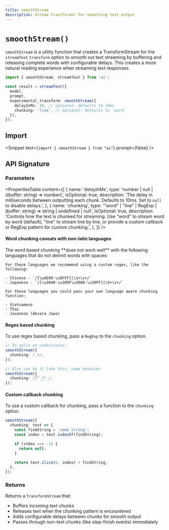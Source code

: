 ```yaml
---
title: smoothStream
description: Stream transformer for smoothing text output
---
```


# `smoothStream()`

`smoothStream` is a utility function that creates a TransformStream
for the `streamText` `transform` option
to smooth out text streaming by buffering and releasing complete words with configurable delays.
This creates a more natural reading experience when streaming text responses.

```ts highlight={"6-9"}
import { smoothStream, streamText } from 'ai';

const result = streamText({
  model,
  prompt,
  experimental_transform: smoothStream({
    delayInMs: 20, // optional: defaults to 10ms
    chunking: 'line', // optional: defaults to 'word'
  }),
});
```

## Import

<Snippet text={`import { smoothStream } from "ai"`} prompt={false} />

## API Signature

### Parameters

<PropertiesTable
  content={[
    {
      name: 'delayInMs',
      type: 'number | null | ((buffer: string) => number)',
      isOptional: true,
      description:
        'The delay in milliseconds between outputting each chunk. Defaults to 10ms. Set to `null` to disable delays.',
    },
    {
      name: 'chunking',
      type: '"word" | "line" | RegExp | (buffer: string) => string | undefined | null',
      isOptional: true,
      description:
        'Controls how the text is chunked for streaming. Use "word" to stream word by word (default), "line" to stream line by line, or provide a custom callback or RegExp pattern for custom chunking.',
    },
  ]}
/>

#### Word chunking caveats with non-latin languages

<Note>
    The word based chunking **does not work well** with the following languages that do not delimit words with spaces:

    For these languages we recommend using a custom regex, like the following:

    - Chinese - `/[\u4E00-\u9FFF]|\S+\s+/`
    - Japanese - `/[\u3040-\u309F\u30A0-\u30FF]|\S+\s+/`

    For these languages you could pass your own language aware chunking function:

    - Vietnamese
    - Thai
    - Javanese (Aksara Jawa)

</Note>

#### Regex based chunking

To use regex based chunking, pass a `RegExp` to the `chunking` option.

```ts
// To split on underscores:
smoothStream({
  chunking: /_+/,
});

// Also can do it like this, same behavior
smoothStream({
  chunking: /[^_]*_/,
});
```

#### Custom callback chunking

To use a custom callback for chunking, pass a function to the `chunking` option.

```ts
smoothStream({
  chunking: text => {
    const findString = 'some string';
    const index = text.indexOf(findString);

    if (index === -1) {
      return null;
    }

    return text.slice(0, index) + findString;
  },
});
```

### Returns

Returns a `TransformStream` that:

- Buffers incoming text chunks
- Releases text when the chunking pattern is encountered
- Adds configurable delays between chunks for smooth output
- Passes through non-text chunks (like step-finish events) immediately
